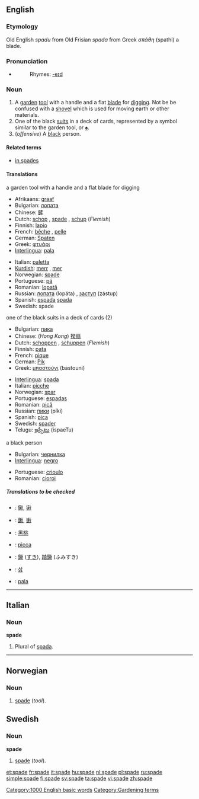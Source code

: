 ==English==

===Etymology===
Old English ''spadu'' from Old Frisian ''spada'' from Greek ''σπάθη'' (spathi) a blade.

===Pronunciation===
*{{audio|en-us-spade.ogg|Audio (US)}}
*:Rhymes: [[Rhymes:English:-eɪd|-eɪd]]

===Noun===
{{en-noun}}

# A [[garden]] [[tool]] with a handle and a flat [[blade]] for [[dig]]ging. Not be be confused with a [[shovel]] which is used for moving earth or other materials.
# One of the black [[suit]]s in a deck of cards, represented by a symbol similar to the garden tool, or [[♠]].
# (''offensive'') A [[black]] person.

====Related terms====
*[[in spades]]

====Translations====
;a garden tool with a handle and a flat blade for digging
{{top}}
*Afrikaans: [[graaf]]
*Bulgarian: [[лопата]] {{f}}
*Chinese: [[鏟]]
*Dutch: [[schop]] {{f}}, [[#Dutch|spade]] {{f}}, [[schup]] {{f}} (''Flemish'')
*Finnish: [[lapio]]
*French: [[bêche]] {{f}}, [[pelle]] {{f}}
*German: [[Spaten]]
*Greek: [[φτυάρι]] {{n}}
*[[Interlingua]]: [[pala]]
{{mid}}
*Italian: [[paletta]] {{f}}
*[[Kurdish]]: [[merr]] {{f}}, [[mer]] {{f}}
*Norwegian: [[#Norwegian|spade]] {{m}}
*Portuguese: [[pá]] {{f}}
*Romanian: [[lopată]] {{f}}
*Russian: [[лопата]] (lopáta) {{f}}, [[заступ]] (zástup) {{m}}
*Spanish: [[espada]] {{f}} [[spada]] {{f}}
*Swedish: spade {{c}}
{{bottom}}

;one of the black suits in a deck of cards (2)
{{top}}
*Bulgarian: [[пика]] {{f}}
*Chinese: (''Hong Kong'') [[揆扇]]
*Dutch: [[schoppen]] {{p}}, [[schuppen]] {{p}} (''Flemish'')
*Finnish: [[pata]]
*French: [[pique]] {{f}}
*German: [[Pik]]
*Greek: [[μπαστούνι]] (bastouni) {{n}}
{{mid}}
*[[Interlingua]]: [[spada]]
*Italian: [[picche]]
*Norwegian: [[spar]] {{m}}
*Portuguese: [[espadas]] {{f}} {{p}}
*Romanian: [[pică]] {{f}}
*Russian: [[пики]] (píki) {{p}}
*Spanish: [[pica]]
*Swedish: [[spader]] {{n}}
*Telugu: [[ఇస్పేటు]] (ispaeTu)
{{bottom}}

;a black person
{{top}}
*Bulgarian: [[чернилка]]
*[[Interlingua]]: [[negro]]
{{mid}}
*Portuguese: [[crioulo]] {{m}}
*Romanian: [[cioroi]] {{m}}
{{bottom}}

=====Translations to be checked=====
{{checktrans}}

*{{ttbc|Chinese Characters}}: [[鍬]], [[锹]]
*{{ttbc|Chinese}}: [[鍬]], [[锹]]
*{{ttbc|Chinese}}: [[黑桃]]
*{{ttbc|Interlingua}}: [[picca]]
*{{ttbc|Japanese}}: [[鋤]] ([[すき]]), [[踏鋤]] (ふみすき)
*{{ttbc|Korean}}: [[삽]]
*{{ttbc|Spanish}}: [[pala]] {{f}}

----

==Italian==

===Noun===
'''spade''' {{f}}

# Plural of [[spada]].

----

==Norwegian==

===Noun===
{{no-noun-m1|spad}}

# [[#English|spade]] (''tool'').

==Swedish==

===Noun===
'''spade''' {{c}}
{{sv-noun-reg-ar|2=spad}}

# [[#English|spade]] (''tool'').

[[Category:1000 English basic words]]
[[Category:Gardening terms]]

[[et:spade]]
[[fr:spade]]
[[it:spade]]
[[hu:spade]]
[[nl:spade]]
[[pl:spade]]
[[ru:spade]]
[[simple:spade]]
[[fi:spade]]
[[sv:spade]]
[[ta:spade]]
[[vi:spade]]
[[zh:spade]]